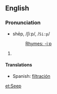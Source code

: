 ==English==
===Pronunciation===
*shēp, /ʃiːp/, /<tt>Si:p</tt>/
*:[[Rhymes:English:-iːp|Rhymes: -iːp]]


# {{stub}}

====Translations====
*Spanish: [[filtración]]

[[et:Seep]]